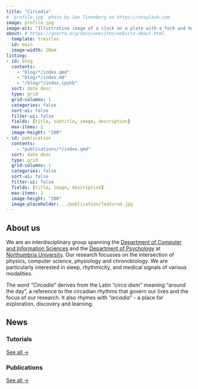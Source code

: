 ```yaml
---
title: "Circadia"
# `profile.jpg` photo by Jan Tinneberg on https://unsplash.com
image: profile.jpg
image-alt: "Illustrative image of a clock on a plate with a fork and knife"
about: # https://quarto.org/docs/websites/website-about.html
  template: trestles
  id: main
  image-width: 20em
listing: 
- id: blog
  contents: 
    - "blog/*/index.qmd"
    - "blog/*/index.md"
    - "/blog/*/index.ipynb"
  sort: date desc
  type: grid
  grid-columns: 1
  categories: false
  sort-ui: false
  filter-ui: false
  fields: [title, subtitle, image, description]
  max-items: 1
  image-height: "200"
- id: publication
  contents: 
    - "publications/*/index.qmd"
  sort: date desc
  type: grid
  grid-columns: 1
  categories: false
  sort-ui: false
  filter-ui: false
  fields: [title, image, description]
  max-items: 1
  image-height: "200"
  image-placeholder: ../publication/featured.jpg
---
```


:::{#main}

## About us

We are an interdisciplinary group spanning the [Department of Computer and Information Sciences](https://www.northumbria.ac.uk/about-us/academic-departments/computer-and-information-sciences/) and the [Department of Psychology](https://www.northumbria.ac.uk/about-us/academic-departments/psychology/) at [Northumbria University](https://www.northumbria.ac.uk). Our research focusses on the intersection of physics, computer science, physiology and chronobiology. We are particularly interested in sleep, rhythmicity, and medical signals of various modalities.

The word *"Circadia"* derives from the Latin *"circa diem"* meaning "around the day", a reference to the circadian rhythms that govern our lives and the focus of our research. It also rhymes with *"arcadia"* - a place for exploration, discovery and learning.

::: 

## News

:::: {.grid}


::: {.g-col-6}
### Tutorials
::: {#blog}
:::
[See all &rarr;](blog.html){.about-links .subtitle}
:::

::: {.g-col-6}
### Publications
::: {#publication}
:::
[See all &rarr;](publications.html){.about-links .subtitle}
:::

::::
